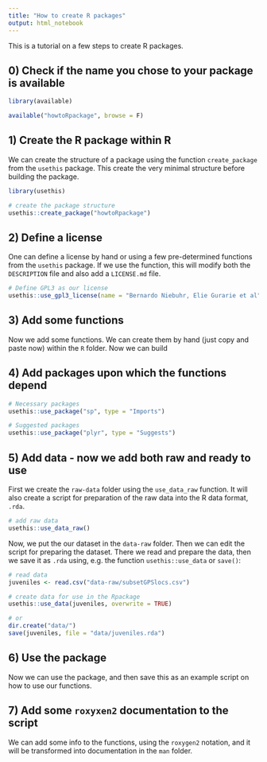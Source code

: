 ```yaml
---
title: "How to create R packages"
output: html_notebook
---
```


This is a tutorial on a few steps to create R packages.

## 0) Check if the name you chose to your package is available

```r
library(available)

available("howtoRpackage", browse = F)
```


## 1) Create the R package within R

We can create the structure of a package using the function `create_package` from the `usethis` package. This create the very minimal structure before building the package.

```r
library(usethis)

# create the package structure
usethis::create_package("howtoRpackage")
```

## 2) Define a license

One can define a license by hand or using a few pre-determined functions from the `usethis` package. If we use the function, this will modify both the `DESCRIPTION` file and also add a  `LICENSE.md` file.

```r
# Define GPL3 as our license
usethis::use_gpl3_license(name = "Bernardo Niebuhr, Elie Gurarie et al")
```

## 3) Add some functions

Now we add some functions. We can create them by hand (just copy and paste now) within the `R` folder. Now we can build

## 4) Add packages upon which the functions depend

```r
# Necessary packages
usethis::use_package("sp", type = "Imports")

# Suggested packages
usethis::use_package("plyr", type = "Suggests")
```

## 5) Add data - now we add both raw and ready to use

First we create the `raw-data` folder using the `use_data_raw` function. It will also create a script for preparation of the raw data into the R data format, `.rda`.

```r
# add raw data
usethis::use_data_raw()
```

Now, we put the our dataset in the `data-raw` folder. Then we can edit the script for preparing the dataset. There we read and prepare the data, then we save it as `.rda` using, e.g. the function `usethis::use_data` or `save()`:

```r
# read data
juveniles <- read.csv("data-raw/subsetGPSlocs.csv")

# create data for use in the Rpackage
usethis::use_data(juveniles, overwrite = TRUE)

# or
dir.create("data/")
save(juveniles, file = "data/juveniles.rda")
```

## 6) Use the package

Now we can use the package, and then save this as an example script on how
to use our functions.

## 7) Add some `roxyxen2` documentation to the script

We can add some info to the functions, using the `roxygen2` notation, and it will be transformed into documentation in the `man` folder.


